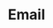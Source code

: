 ---
title: 'Email'
description: 'Example section for explaining and redirect to Sendchamp Email API'
---